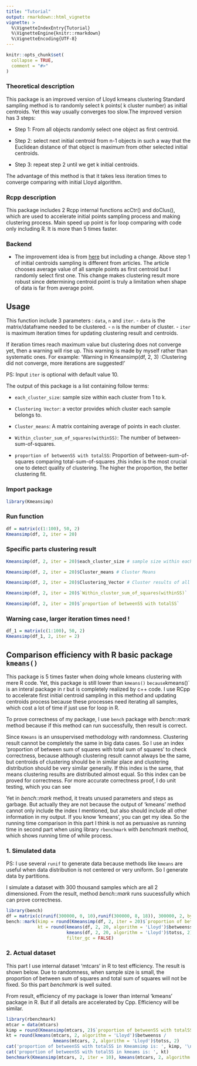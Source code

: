 ```yaml
---
title: "Tutorial"
output: rmarkdown::html_vignette
vignette: >
  %\VignetteIndexEntry{Tutorial}
  %\VignetteEngine{knitr::rmarkdown}
  %\VignetteEncoding{UTF-8}
---
```


```r
knitr::opts_chunk$set(
  collapse = TRUE,
  comment = "#>"
)
```

### Theoretical description
  This package is an improved version of Lloyd kmeans clustering Standard sampling
method is to randomly select k points( k cluster number) as initial centroids. 
Yet this way usually converges too slow.The improved version has 3 steps:
  
  -  Step 1: From all objects randomly select one object as first centroid.
  
  -  Step 2: select next initial centroid from n-1 objects in such a way that the
Euclidean distance of that object is maximum from other selected initial centroids.

  -  Step 3: repeat step 2 until we get k initial centroids.
  
  The advantage of this method is that it takes less iteration times to converge comparing with initial 
Lloyd algorithm.
  
### Rcpp description
  This package includes 2 Rcpp internal functions acCtr() and doClus(), which are used to accelerate initial
points sampling process and making clustering process. Main speed up point is for loop
comparing with code only including R. It is more than 5 times faster.

### Backend
* The improvement idea is from [here](https://www.ijcsmc.com/docs/papers/July2013/V2I7201338.pdf) but including a change. Above step 1 of initial centroids sampling is different from articles. The article chooses average value of all sample points as first centroid but I randomly select first one. This change makes clustering result more robust since determining centroid point is truly a limitation when shape of data is far from average point.   

## Usage
  This function include 3 parameters : `data`, `n` and `iter`.
  - `data` is the matrix/dataframe needed to be clustered. 
  - `n` is the number of cluster.
  - `iter` is maximum iteration times for updating clustering result and centroids.

  If iteration times reach maximum value but clustering does not converge yet, then 
a warning will rise up. This warning is made by myself rather than systematic ones. 
For example: 'Warning in Kmeansimp(df, 2, 3) :Clustering did 
not converge, more iterations are suggested!'

  PS: Input `iter` is optional with default value 10. 
  
  The output of this package is a list containing follow terms: 
  
  -  `each_cluster_size`: sample size within each cluster from 1 to k.
  
  -  `Clustering Vector`: a vector provides which cluster each sample belongs to.
  
  -  `Cluster_means`: A matrix containing average of points in each cluster.
  
  -  `Within_cluster_sum_of_squares(withinSS)`: The number of between-sum-of-squares.
  
  -  `proportion of betweenSS with totalSS`: Proportion of between-sum-of-squares comparing total-sum-of-squares ,this index is the most crucial one to detect quality of clustering. The higher the proportion, the better clustering fit.
  
### Import package
```r
library(Kmeansimp)
```

### Run function
```r
df = matrix(c(1:100), 50, 2)
Kmeansimp(df, 2, iter = 20) 
```

### Specific parts clustering result
```r
Kmeansimp(df, 2, iter = 20)$each_cluster_size # sample size within each cluster
```

```r
Kmeansimp(df, 2, iter = 20)$Cluster_means # Cluster Means
```

```r
Kmeansimp(df, 2, iter = 20)$Clustering_Vector # Cluster results of all sample points
```

```r
Kmeansimp(df, 2, iter = 20)$`Within_cluster_sum_of_squares(withinSS)`
```

```r
Kmeansimp(df, 2, iter = 20)$`proportion of betweenSS with totalSS`
```

### Warning case, larger iteration times need !
```r
df_1 = matrix(c(1:100), 50, 2)
Kmeansimp(df_1, 2, iter = 2)
```

## Comparison efficiency with R basic package `kmeans()`
  This package is 5 times faster when doing whole kmeans clustering with mere R code. Yet, this package is still lower than `kmeans()` `because `kmeans()` is an interal package in r but is completely realized by c++ code. I use RCpp to accelerate first initial centroid sampling in this method and updating centroids process because these processes need iterating all samples, which cost a lot of time if just use for loop in R. 
  
   To prove correctness of  my package, I use `bench` package with *bench::mark* method because if this method can run successfully, then result is correct.
 
  Since `Kmeans` is an unsupervised methodology with randomness. Clustering result cannot be completely the same in big data cases. So I use an index 'proportion of between sum of squares with total sum of squares' to check correctness, because although clustering result cannot always be the same, but centroids of clustering should be in similar place and clustering distribution should be very similar generally. If this index is the same, that means clustering results are distributed almost equal. So this index can be proved for correctness. For more accurate correctness proof, I do unit testing, which you can see 
  
  Yet in *bench::mark* method, it treats unused parameters and steps as garbage. But actually they are not because the output of 'kmeans' method cannot only include the index I mentioned, but also should include all other information in my output. If you know 'kmeans', you can get my idea. So the running time comparison in this part I think is not as persuasive as running time in second part when using library `rbenchmark` with *benchmark* method, which shows running time of while process.

### 1. Simulated data 
  PS: I use several `runif` to generate data because methods like `kmeans` are useful when data distribution is not centered or very uniform. So I generate data by partitions.
  
  I simulate a dataset with 300 thousand samples which are all 2 dimensioned. From the result, method *bench::mark* runs suucessfully which can prove correctness.
  
```r
library(bench)
df = matrix(c(runif(300000, 0, 10),runif(300000, 8, 18)), 300000, 2, byrow = TRUE)
bench::mark(kimp = round(Kmeansimp(df, 2, iter = 20)$`proportion of betweenSS with totalSS`, 2), 
            kt = round(kmeans(df, 2, 20, algorithm = 'Lloyd')$betweenss / 
                       kmeans(df, 2, 20, algorithm = 'Lloyd')$totss, 2),
                       filter_gc = FALSE)
```
### 2. Actual dataset
  This part I use internal dataset 'mtcars' in R to test efficiency. The result is shown below.
Due to randomness, when sample size is small, the proportion of between sum of squares and total 
sum of squares will not be fixed. So this part *benchmark* is well suited.
  
  From result, efficiency of my package is lower than internal 'kmeans' package in R. But if all details 
are accelerated by Cpp. Efficiency will be similar.
```r
library(rbenchmark)
mtcar = data(mtcars)
kimp = round(Kmeansimp(mtcars, 2)$`proportion of betweenSS with totalSS`, 2)
kt = round(kmeans(mtcars, 2, algorithm = 'Lloyd')$betweenss / 
                  kmeans(mtcars, 2, algorithm = 'Lloyd')$totss, 2)
cat('proportion of betweenSS with totalSS in Kmeamsimp is: ', kimp, '\n')
cat('proportion of betweenSS with totalSS in kmeams is: ', kt)
benchmark(Kmeansimp(mtcars, 2, iter = 10), kmeans(mtcars, 2, algorithm = 'Lloyd', 10))
```